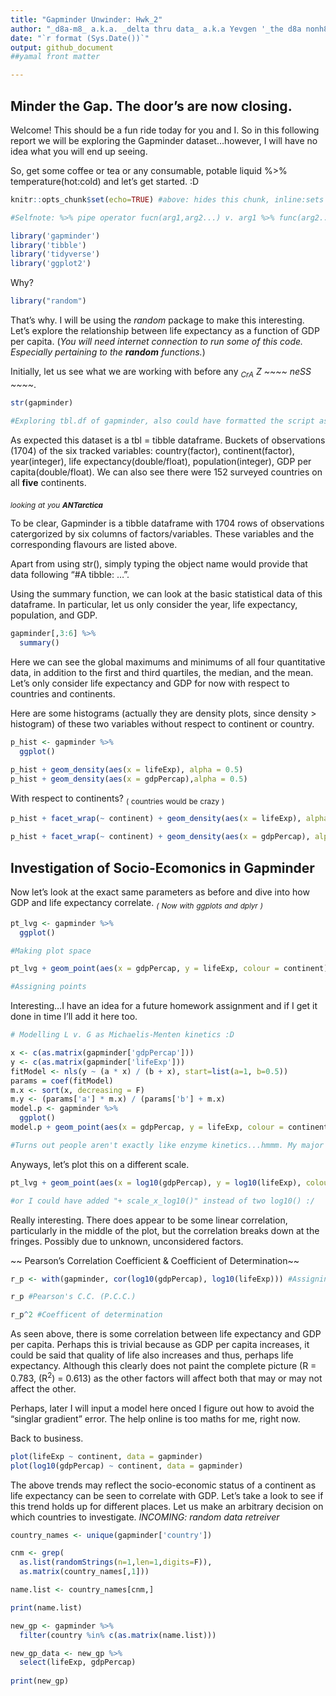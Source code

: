 ```yaml
---
title: "Gapminder Unwinder: Hwk_2"
author: "_d8a-m8_ a.k.a. _delta thru data_ a.k.a Yevgen '_the d8a nonh8a_' Kovalenko"
date: "`r format (Sys.Date())`"
output: github_document
##yamal front matter 

---
```


## Minder the Gap. The door's are now closing.

Welcome! This should be a fun ride today for you and I. So in this following report we will be exploring the Gapminder dataset...however, I will have no idea what you will end up seeing.

So, get some coffee or tea or any consumable, potable liquid %>% temperature(hot:cold) and let's get started. :D

```r
knitr::opts_chunk$set(echo=TRUE) #above: hides this chunk, inline:sets all chunks to be viewed globally

#Selfnote: %>% pipe operator fucn(arg1,arg2...) v. arg1 %>% func(arg2....)

library('gapminder')
library('tibble')
library('tidyverse')
library('ggplot2')
```

Why?

```r
library("random")
```

That's why. I will be using the _random_ package to make this interesting. Let's explore the relationship between life expectancy as a function of GDP per capita. (_You will need internet connection to run some of this code. Especially pertaining to the **random** functions._)

Initially, let us see what we are working with before any _~CrA~_ _Z_ _~~~~ neSS ~~~~_.

```r
str(gapminder)  

#Exploring tbl.df of gapminder, also could have formatted the script as in Chuck 4 (Summary)
```

As expected this dataset is a tbl = tibble dataframe. Buckets of observations (1704) of the six tracked variables: country(factor), continent(factor), year(integer), life expectancy(double/float), population(integer), GDP per capita(double/float). We can also see there were 152 surveyed countries on all **five** continents.

_~looking~ ~at~ ~you~ **~ANTarctica~**_

To be clear, Gapminder is a tibble dataframe with 1704 rows of observations catergorized by six columns of factors/variables. These variables and the corresponding flavours are listed above.

Apart from using str(), simply typing the object name would provide that data following "#A tibble: ...". 

Using the summary function, we can look at the basic statistical data of this dataframe. In particular, let us only consider the year, life expectancy, population, and GDP.

```r
gapminder[,3:6] %>% 
  summary()
```

Here we can see the global maximums and minimums of all four quantitative data, in addition to the first and third quartiles, the median, and the mean. Let's only consider life expectancy and GDP for now with respect to countries and continents.

Here are some histograms (actually they are density plots, since density > histogram) of these two variables without respect to continent or country.

```r
p_hist <- gapminder %>% 
  ggplot()

p_hist + geom_density(aes(x = lifeExp), alpha = 0.5)
p_hist + geom_density(aes(x = gdpPercap),alpha = 0.5)
```

With respect to continents? ~(~ ~countries~ ~would~ ~be~ ~crazy~ ~)~

```r
p_hist + facet_wrap(~ continent) + geom_density(aes(x = lifeExp), alpha = 0.5) 
```

```r
p_hist + facet_wrap(~ continent) + geom_density(aes(x = gdpPercap), alpha = 0.5)
```

## Investigation of Socio-Ecomonics in Gapminder

Now let's look at the exact same parameters as before and dive into how GDP and life expectancy correlate. _~(~ ~Now~ ~with~ ~ggplots~ ~and~ ~dplyr~ ~)~_

```r
pt_lvg <- gapminder %>% 
  ggplot()

#Making plot space

pt_lvg + geom_point(aes(x = gdpPercap, y = lifeExp, colour = continent))  

#Assigning points
```

Interesting...I have an idea for a future homework assignment and if I get it done in time I'll add it here too.

```r
# Modelling L v. G as Michaelis-Menten kinetics :D

x <- c(as.matrix(gapminder['gdpPercap']))
y <- c(as.matrix(gapminder['lifeExp']))
fitModel <- nls(y ~ (a * x) / (b + x), start=list(a=1, b=0.5))
params = coef(fitModel)
m.x <- sort(x, decreasing = F)
m.y <- (params['a'] * m.x) / (params['b'] + m.x)
model.p <- gapminder %>% 
  ggplot()
model.p + geom_point(aes(x = gdpPercap, y = lifeExp, colour = continent)) + geom_smooth(aes(x = m.x, y = m.y, xend = 1800, yend = 100))

#Turns out people aren't exactly like enzyme kinetics...hmmm. My major assumption is human age maxes out at some point here. seems more like two intersecting lines to me now....
```

Anyways, let's plot this on a different scale.

```r

pt_lvg + geom_point(aes(x = log10(gdpPercap), y = log10(lifeExp), colour = continent)) + geom_smooth(aes(x = log10(gdpPercap), y = log10(lifeExp)))

#or I could have added "+ scale_x_log10()" instead of two log10() :/
```

Really interesting. There does appear to be some linear correlation, particularly in the middle of the plot, but the correlation breaks down at the fringes. Possibly due to unknown, unconsidered factors.

~~ Pearson's Correlation Coefficient & Coefficient of Determination~~

```r
r_p <- with(gapminder, cor(log10(gdpPercap), log10(lifeExp))) #Assigning object that is the P.C.C. of lifeExp and GDP

r_p #Pearson's C.C. (P.C.C.)

r_p^2 #Coefficent of determination
```

As seen above, there is some correlation between life expectancy and GDP per capita. Perhaps this is trivial because as GDP per capita increases, it could be said that quality of life also increases and thus, perhaps life expectancy. Although this clearly does not paint the complete picture (R = 0.783, (R<sup>2</sup>) = 0.613) as the other factors will affect both that may or may not affect the other. 

Perhaps, later I will input a model here onced I figure out how to avoid the "singlar gradient" error. The help online is too maths for me, right now.

Back to business.

```r
plot(lifeExp ~ continent, data = gapminder)
plot(log10(gdpPercap) ~ continent, data = gapminder)
```

The above trends may reflect the socio-economic status of a continent as life expectancy can be seen to correlate with GDP. Let's take a look to see if this trend holds up for different places. Let us make an arbitrary decision on which countries to investigate. _INCOMING: random data retreiver_

```r
country_names <- unique(gapminder['country'])

cnm <- grep(
  as.list(randomStrings(n=1,len=1,digits=F)), 
  as.matrix(country_names[,1]))

name.list <- country_names[cnm,]

print(name.list)

new_gp <- gapminder %>% 
  filter(country %in% c(as.matrix(name.list)))

new_gp_data <- new_gp %>% 
  select(lifeExp, gdpPercap)
  
print(new_gp)
```

```r

```

 
